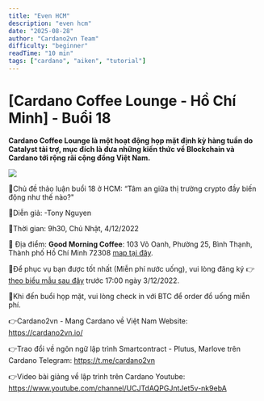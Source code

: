 ```yaml
---
title: "Even HCM"
description: "even hcm"
date: "2025-08-28"
author: "Cardano2vn Team"
difficulty: "beginner"
readTime: "10 min"
tags: ["cardano", "aiken", "tutorial"]
---
```


[Cardano Coffee Lounge - Hồ Chí Minh] - Buổi 18
==============================================


**Cardano Coffee Lounge là một hoạt động họp mặt định kỳ hàng tuần do Catalyst tài trợ, mục đích là đưa những kiến thức về Blockchain và Cardano tới rộng rãi cộng đồng Việt Nam.**

![](./img/B18-HCM.png)

📣Chủ đề thảo luận buổi 18 ở HCM: “Tâm an giữa thị trường crypto đầy biến động như thế nào?" 

📣Diễn giả: -Tony Nguyen

📣Thời gian: 9h30, Chủ Nhật, 4/12/2022
       
📣 Địa điểm: **Good Morning Coffee**: 103 Võ Oanh, Phường 25, Bình Thạnh, Thành phố Hồ Chí Minh 72308 [map tại đây](https://www.google.com/maps/place/Good+Morning+Coffee/@10.7990618,106.6918531,13.5z/data=!4m5!3m4!1s0x0:0xfeefd404550f6b67!8m2!3d10.8041902!4d106.7161699).

📣Để phục vụ bạn được tốt nhất (Miễn phí nước uống), vui lòng đăng ký 👉  [theo biểu mẫu sau đây](https://forms.gle/GooGW2cGpVEdhXHX9) trước 17:00 ngày 3/12/2022.

📣Khi đến buổi họp mặt, vui lòng check in với BTC để order đồ uống miễn phí.

👉Cardano2vn - Mang Cardano về Việt Nam
Website: https://cardano2vn.io/ 

👉Trao đổi về ngôn ngữ lập trình Smartcontract - Plutus, Marlove trên Cardano
Telegram: https://t.me/cardano2vn 

👉Video bài giảng về lập trình trên Cardano
Youtube: https://www.youtube.com/channel/UCJTdAQPGJntJet5v-nk9ebA 
